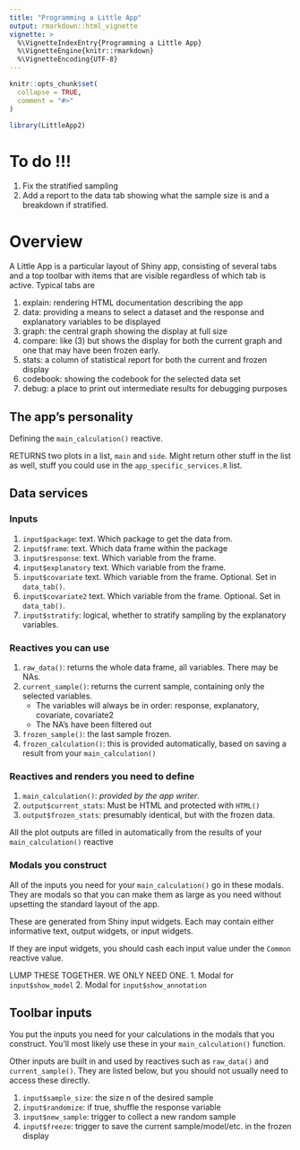 ```yaml
---
title: "Programming a Little App"
output: rmarkdown::html_vignette
vignette: >
  %\VignetteIndexEntry{Programming a Little App}
  %\VignetteEngine{knitr::rmarkdown}
  %\VignetteEncoding{UTF-8}
---
```


```r
knitr::opts_chunk$set(
  collapse = TRUE,
  comment = "#>"
)
```

```r
library(LittleApp2)
```

# To do !!!

1. Fix the stratified sampling
2. Add  a report to the data tab showing what the sample size  is and a breakdown if stratified.

# Overview

A Little App is a particular layout of Shiny app, consisting of several tabs and a top toolbar with items that are visible regardless of which tab is active. Typical tabs are

1. explain: rendering HTML documentation describing the app
2. data: providing a means to select a dataset and the response and explanatory variables to be displayed
3. graph: the central graph showing the display at full size
4. compare: like (3) but shows the display for both  the current graph and one that may have been frozen early.
5. stats: a column of statistical report for both the current and frozen display
6. codebook: showing the codebook for the selected data set
7. debug: a place to print out intermediate results for debugging purposes


## The app's personality

Defining the `main_calculation()` reactive.

RETURNS two plots in a list, `main` and `side`. Might return other stuff in the list as well, stuff you could  use  in  the `app_specific_services.R` list.


## Data services



### Inputs

1. `input$package`: text. Which package to get the data from. 
1. `input$frame`: text. Which data frame within the package
1. `input$response`: text. Which variable from the frame.
2. `input$explanatory` text. Which  variable from the frame.
3. `input$covariate` text. Which variable from the frame. Optional. Set in `data_tab()`.
4. `input$covariate2` text. Which variable from the frame. Optional. Set in `data_tab()`.
1. `input$stratify`: logical, whether to stratify sampling by  the explanatory variables.

### Reactives you can use

1. `raw_data()`: returns the whole data frame, all variables. There may be NAs.
2. `current_sample()`: returns the current sample, containing only the selected variables.
    - The variables will always be in order: response, explanatory, covariate, covariate2
    - The NA's have been filtered out
3. `frozen_sample()`: the last sample frozen.
5. `frozen_calculation()`:  this is provided automatically, based on saving a result from your `main_calculation()`

### Reactives and renders you  need to define

1. `main_calculation()`: *provided by the app  writer*.
1. `output$current_stats`: Must be HTML and protected with `HTML()`
2. `output$frozen_stats`: presumably identical, but with the frozen data.

All the plot outputs are filled in automatically from the results of your  `main_calculation()` reactive

### Modals you construct

All of the inputs you need for your `main_calculation()` go in these modals. They are modals so that you  can make them  as large as you need without upsetting the standard  layout of the app.

These are generated from Shiny input widgets. Each may contain either informative text, output widgets,  or input widgets.

If they are input widgets, you  should cash each input  value  under the  `Common` reactive value.

LUMP THESE TOGETHER.  WE ONLY NEED ONE.
1. Modal for `input$show_model`
2. Modal for `input$show_annotation`

## Toolbar inputs

You  put the inputs you need for your calculations in  the modals that you construct. You'll most likely use these in  your `main_calculation()` function.


Other inputs are built in and used  by reactives such  as `raw_data()` and `current_sample()`. They are listed below, but you should not usually need to access these directly.

1. `input$sample_size`: the size n of the desired sample
2. `input$randomize`: if true, shuffle the response variable
3. `input$new_sample`: trigger to collect a new random sample
4. `input$freeze`: trigger to save the current sample/model/etc. in the frozen display

